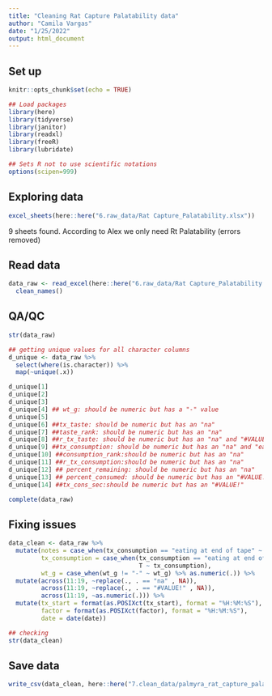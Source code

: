 ```yaml
---
title: "Cleaning Rat Capture Palatability data"
author: "Camila Vargas"
date: "1/25/2022"
output: html_document
---
```


## Set up

```r
knitr::opts_chunk$set(echo = TRUE)

## Load packages
library(here)
library(tidyverse)
library(janitor)
library(readxl)
library(freeR)
library(lubridate)

## Sets R not to use scientific notations
options(scipen=999) 

```

## Exploring data
```r

excel_sheets(here::here("6.raw_data/Rat Capture_Palatability.xlsx"))

```

9 sheets found. According to Alex we only need Rt Palatability (errors removed)

## Read data
```r
data_raw <- read_excel(here::here("6.raw_data/Rat Capture_Palatability.xlsx"), sheet = "Rt Palatability (errors removd)") %>% 
  clean_names()
```


## QA/QC
```r
str(data_raw)

## getting unique values for all character columns 
d_unique <- data_raw %>% 
  select(where(is.character)) %>%
  map(~unique(.x))

d_unique[1]
d_unique[2]
d_unique[3]
d_unique[4] ## wt_g: should be numeric but has a "-" value
d_unique[5]
d_unique[6] ##tx_taste: should be numeric but has an "na"
d_unique[7] ##taste_rank: should be numeric but has an "na"
d_unique[8] ##r_tx_taste: should be numeric but has an "na" and "#VALUE!"
d_unique[9] ##tx_consumption: should be numeric but has an "na" and "eating at end of tape"
d_unique[10] ##consumption_rank:should be numeric but has an "na"
d_unique[11] ##r_tx_consumption:should be numeric but has an "na"
d_unique[12] ## percent_remaining: should be numeric but has an "na"
d_unique[13] ## percent_consumed: should be numeric but has an "#VALUE!"
d_unique[14] ##tx_cons_sec:should be numeric but has an "#VALUE!"

complete(data_raw)

```


## Fixing issues
```r

data_clean <- data_raw %>%
  mutate(notes = case_when(tx_consumption == "eating at end of tape" ~ "eating at end of tape"),
         tx_consumption = case_when(tx_consumption == "eating at end of tape" ~ "na",
                                    T ~ tx_consumption),
         wt_g = case_when(wt_g != "-" ~ wt_g) %>% as.numeric(.)) %>% 
  mutate(across(11:19, ~replace(., . == "na" , NA)),
         across(11:19, ~replace(., . == "#VALUE!" , NA)),
         across(11:19, ~as.numeric(.))) %>% 
  mutate(tx_start = format(as.POSIXct(tx_start), format = "%H:%M:%S"),
         factor = format(as.POSIXct(factor), format = "%H:%M:%S"),
         date = date(date))

## checking
str(data_clean)

```

## Save data
```r
write_csv(data_clean, here::here("7.clean_data/palmyra_rat_capture_palatability_2010.csv"))
```

